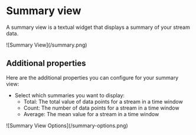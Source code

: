 # Summary view

A summary view is a textual widget that displays a summary of your stream data.

<div
  style={{
    marginTop: "25px",
    marginBottom: "25px",
  }}
>
  ![Summary View](/summary.png)
</div>

## Additional properties

Here are the additional properties you can configure for your summary view:

- Select which summaries you want to display:
  - Total: The total value of data points for a stream in a time window
  - Count: The number of data points for a stream in a time window
  - Average: The mean value for a stream in a time window

<div
  style={{
    display: "flex",
    justifyContent: "center",
    alignItems: "center",
    margin: "25px",
    maxWidth: "500px",
    border: "0.5px solid #e0e0e0",
    borderRadius: "10px",
  }}
>
  ![Summary View Options](/summary-options.png)
</div>

